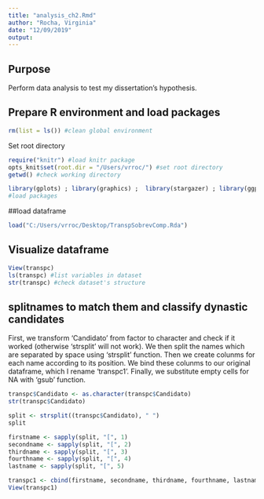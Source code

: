 ---
title: "analysis_ch2.Rmd"
author: "Rocha, Virginia"
date: "12/09/2019"
output: 
---

## Purpose

Perform data analysis to test my dissertation's hypothesis. 

## Prepare R environment and load packages


```{r, echo=FALSE}
rm(list = ls()) #clean global environment
```

Set root directory
```{r setup, include=FALSE, echo=FALSE}
require("knitr") #load knitr package
opts_knit$set(root.dir = "/Users/vrroc/") #set root directory
getwd() #check working directory
```

```{r, echo=FALSE}
library(gplots) ; library(graphics) ;  library(stargazer) ; library(ggplot2) ; library(jtools) ; library(ggeffects) ; library(interactions) ; library(survival) ; library(brazilmaps) ; library(ggpubr)
#load packages
```

##load dataframe

```{r, echo=FALSE}
load("C:/Users/vrroc/Desktop/TranspSobrevComp.Rda")
```

## Visualize dataframe

```{r, echo=FALSE}
View(transpc)
ls(transpc) #list variables in dataset
str(transpc) #check dataset's structure
```
## splitnames to match them and classify dynastic candidates
First, we transform 'Candidato' from factor to character and check if it worked (otherwise 'strsplit' will not work). We then split the names which are separated by space using 'strsplit' function. Then we create colunms for each name according to its position. We bind these colunms to our original dataframe, which I rename 'transpc1'. Finally, we substitute empty cells for NA with 'gsub' function.

```{r, echo=FALSE}
transpc$Candidato <- as.character(transpc$Candidato)
str(transpc$Candidato)

split <- strsplit((transpc$Candidato), " ")
split

firstname <- sapply(split, "[", 1)
secondname <- sapply(split, "[", 2)
thirdname <- sapply(split, "[", 3)
fourthname <- sapply(split, "[", 4)
lastname <- sapply(split, "[", 5)

transpc1 <- cbind(firstname, secondname, thirdname, fourthname, lastname, transpc)
View(transpc1)
```




